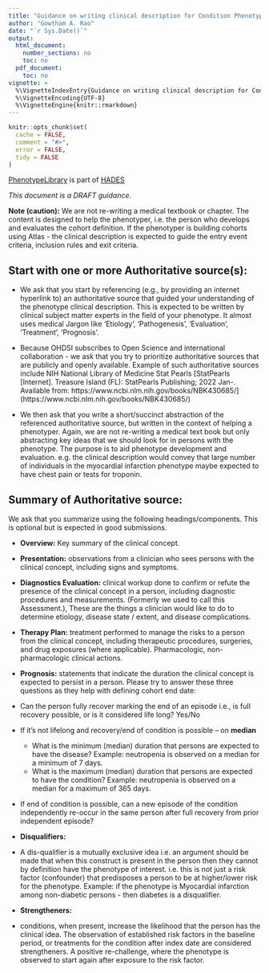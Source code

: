 ```yaml
---
title: "Guidance on writing clinical description for Condition Phenotypes"
author: "Gowtham A. Rao"
date: "`r Sys.Date()`"
output:
  html_document:
    number_sections: no
    toc: no  
  pdf_document: 
    toc: no     
vignette: >
  %\VignetteIndexEntry{Guidance on writing clinical description for Condition Phenotypes}
  %\VignetteEncoding{UTF-8}    
  %\VignetteEngine{knitr::rmarkdown}
---
```


```r
knitr::opts_chunk$set(
  cache = FALSE,
  comment = "#>",
  error = FALSE,
  tidy = FALSE
)
```

[PhenotypeLibrary](https://github.com/OHDSI/PhenotypeLibrary) is part of [HADES](https://ohdsi.github.io/Hades/)

*This document is a DRAFT guidance.*

**Note (caution):** We are not re-writing a medical textbook or chapter. The content is designed to help the phenotyper, i.e. the person who develops and evaluates the cohort definition. If the phenotyper is building cohorts using Atlas - the clinical description is expected to guide the entry event criteria, inclusion rules and exit criteria.

## Start with one or more Authoritative source(s):
 * We ask that you start by referencing (e.g., by providing an internet hyperlink to) an authoritative source that guided your understanding of the phenotype clinical description. This is expected to be written by clinical subject matter experts in the field of your phenotype. It almost uses medical Jargon like ‘Etiology’, ‘Pathogenesis’, ‘Evaluation’, ‘Treatment’, ‘Prognosis’.
 
 * Because OHDSI subscribes to Open Science and international collaboration - we ask that you try to prioritize authoritative sources that are publicly and openly available. Example of such authoritative sources include NIH National Library of Medicine Stat Pearls [StatPearls [Internet]. Treasure Island (FL): StatPearls Publishing; 2022 Jan-. Available from: https://www.ncbi.nlm.nih.gov/books/NBK430685/] (https://www.ncbi.nlm.nih.gov/books/NBK430685/) 
 
 * We then ask that you write a short/succinct abstraction of the referenced authoritative source, but written in the context of helping a phenotyper. Again, we are not re-writing a medical text book but only abstracting key ideas that we should look for in persons with the phenotype. The purpose is to aid phenotype development and evaluation. e.g. the clinical description would convey that large number of individuals in the myocardial infarction phenotype maybe expected to have chest pain or tests for troponin.
 
## Summary of Authoritative source: 

We ask that you summarize using the following headings/components. This is optional but is expected in good submissions.

 * **Overview:** Key summary of the clinical concept.
 
 * **Presentation:** observations from a clinician who sees persons with the clinical concept, including signs and symptoms.
 
 * **Diagnostics Evaluation:** clinical workup done to confirm or refute the presence of the clinical concept in a person, including diagnostic procedures and measurements. (Formerly we used to call this Assessment.), These are the things a clinician would like to do to determine etiology, disease state / extent, and disease complications.
 
 * **Therapy Plan:** treatment performed to manage the risks to a person from the clinical concept, including therapeutic procedures, surgeries, and drug exposures (where applicable). Pharmacologic, non-pharmacologic clinical actions.
 
 * **Prognosis:** statements that indicate the duration the clinical concept is expected to persist in a person. Please try to answer these three questions as they help with defining cohort end date:
 - Can the person fully recover marking the end of an episode i.e., is full recovery possible, or is it considered life long?
 Yes/No
 - If it’s not lifelong and recovery/end of condition is possible – on **median**
     - What is the minimum (median) duration that persons are expected to have the disease? Example: neutropenia is observed on a median for a minimum of 7 days.
     - What is the maximum (median) duration that persons are expected to have the condition? Example: neutropenia is observed on a median for a maximum of 365 days.
 - If end of condition is possible, can a new episode of the condition independently re-occur in the same person after full recovery from prior independent episode? 
 
 * **Disqualifiers:** 
 - A dis-qualifier is a mutually exclusive idea i.e. an argument should be made that when this construct is present in the person then they cannot by definition have the phenotype of interest. i.e. this is not just a risk factor (confounder) that predisposes a person to be at higher/lower risk for the phenotype. Example: if the phenotype is Myocardial infarction among non-diabetic persons - then diabetes is a disqualifier. 
 
 * **Strengtheners:**
 - conditions, when present, increase the likelihood that the person has the clinical idea. The observation of established risk factors in the baseline period, or treatments for the condition after index date are considered strengtheners. A positive re-challenge, where the phenotype is observed to start again after exposure to the risk factor.
